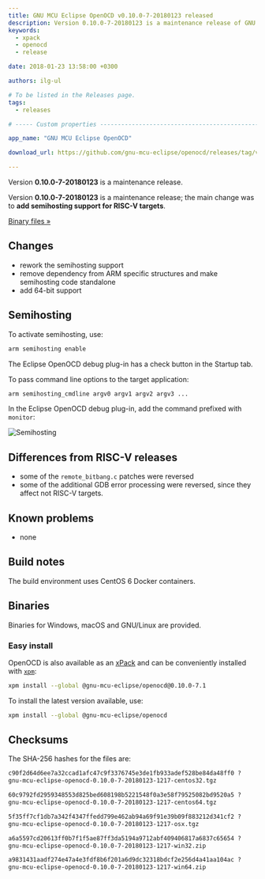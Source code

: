 ```yaml
---
title: GNU MCU Eclipse OpenOCD v0.10.0-7-20180123 released
description: Version 0.10.0-7-20180123 is a maintenance release of GNU MCU Eclipse OpenOCD.
keywords:
  - xpack
  - openocd
  - release

date: 2018-01-23 13:58:00 +0300

authors: ilg-ul

# To be listed in the Releases page.
tags:
  - releases

# ----- Custom properties -----------------------------------------------------

app_name: "GNU MCU Eclipse OpenOCD"

download_url: https://github.com/gnu-mcu-eclipse/openocd/releases/tag/v0.10.0-7-20180123/

---
```


<head><title>{frontMatter.title}</title></head>
<head><meta property="og:title" content={frontMatter.title} /></head>

Version **0.10.0-7-20180123** is a maintenance release.

<!-- truncate -->

Version **0.10.0-7-20180123** is a maintenance release; the main change was to **add semihosting support for RISC-V targets**.

<!-- truncate -->

<p><a href={frontMatter.download_url}>Binary files »</a></p>

## Changes

* rework the semihosting support
* remove dependency from ARM specific structures and make semihosting code standalone
* add 64-bit support

## Semihosting

To activate semihosting, use:

```txt
arm semihosting enable
```

The Eclipse OpenOCD debug plug-in has a check button in the Startup tab.

To pass command line options to the target application:

```txt
arm semihosting_cmdline argv0 argv1 argv2 argv3 ...
```

In the Eclipse OpenOCD debug plug-in, add the command prefixed with `monitor`:

![Semihosting](/img/2018/openocd-riscv-semihosting.png)

## Differences from RISC-V releases

* some of the `remote_bitbang.c` patches were reversed
* some of the additional GDB error processing were reversed, since they affect not RISC-V targets.

## Known problems

* none

## Build notes

The build environment uses CentOS 6 Docker containers.

## Binaries

Binaries for Windows, macOS and GNU/Linux are provided.

### Easy install

OpenOCD is also available as an [xPack](https://www.npmjs.com/package/@gnu-mcu-eclipse/openocd) and can be conveniently installed with [`xpm`](https://www.npmjs.com/package/xpm):

```sh
xpm install --global @gnu-mcu-eclipse/openocd@0.10.0-7.1
```

To install the latest version available, use:

```sh
xpm install --global @gnu-mcu-eclipse/openocd
```

## Checksums

The SHA-256 hashes for the files are:

```txt
c90f2d64d6ee7a32ccad1afc47c9f3376745e3de1fb933adef528be84da48ff0 ?
gnu-mcu-eclipse-openocd-0.10.0-7-20180123-1217-centos32.tgz

60c9792fd2959348553d825bed608198b5221548f0a3e58f79525082bd9520a5 ?
gnu-mcu-eclipse-openocd-0.10.0-7-20180123-1217-centos64.tgz

5f35ff7cf1db7a342f4347ffedd799e462ab94a69f91e39b09f883212d341cf2 ?
gnu-mcu-eclipse-openocd-0.10.0-7-20180123-1217-osx.tgz

a6a5597cd20613ff0b7f1f5ae87ff3da5194a9712abf409406817a6837c65654 ?
gnu-mcu-eclipse-openocd-0.10.0-7-20180123-1217-win32.zip

a9831431aadf274e47a4e3fdf8b6f201a6d9dc32318bdcf2e256d4a41aa104ac ?
gnu-mcu-eclipse-openocd-0.10.0-7-20180123-1217-win64.zip
```
